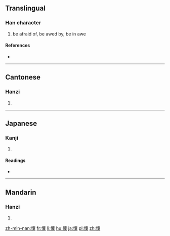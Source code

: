 {{also|懔}}
==Translingual==

===Han character===
{{Han char|rn=61|rad=心|as=13|sn=16|four=9009<sub>4</sub>|canj=心卜田木 (PYWD)}}

# be afraid of, be awed by, be in awe

====References====
* {{Han ref|kx=0406.020|dkj=11335|dj=0747.020|hdz=42362.091|uh=61CD|ud=25037|bh=BECF|bd=48847}}

----

==Cantonese==

===Hanzi===
{{yue-hanzi|jyut=|y=lam5|sim=懔}}

# {{defn|lang=yue|sort=心13}}

----

==Japanese==

===Kanji===
{{ja-kanji|grade=|rs=心13}}

# {{defn|lang=ja|sort=心13}}

====Readings====
* {{ja-readings|on=[[りん]] (rin), [[らん]] (ran)|kun=[[おそれる]] (osoreru)}}

----

==Mandarin==

===Hanzi===
{{cmn-hanzi|sim=懔|pin=[[lǐn]] ([[lin3]])|wg=lin<sup>3</sup>}}

# {{defn|lang=cmn|sort=心13}}

[[zh-min-nan:懍]]
[[fr:懍]]
[[li:懍]]
[[hu:懍]]
[[ja:懍]]
[[pl:懍]]
[[zh:懍]]